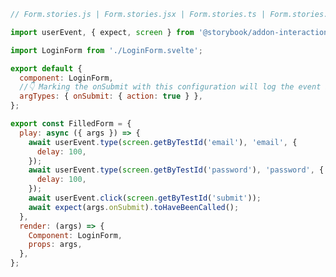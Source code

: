 ```js
// Form.stories.js | Form.stories.jsx | Form.stories.ts | Form.stories.tsx

import userEvent, { expect, screen } from '@storybook/addon-interactions';

import LoginForm from './LoginForm.svelte';

export default {
  component: LoginForm,
  //👇 Marking the onSubmit with this configuration will log the event in the Actions panel
  argTypes: { onSubmit: { action: true } },
};

export const FilledForm = {
  play: async ({ args }) => {
    await userEvent.type(screen.getByTestId('email'), 'email', {
      delay: 100,
    });
    await userEvent.type(screen.getByTestId('password'), 'password', {
      delay: 100,
    });
    await userEvent.click(screen.getByTestId('submit'));
    await expect(args.onSubmit).toHaveBeenCalled();
  },
  render: (args) => {
    Component: LoginForm,
    props: args,
  },
};
```